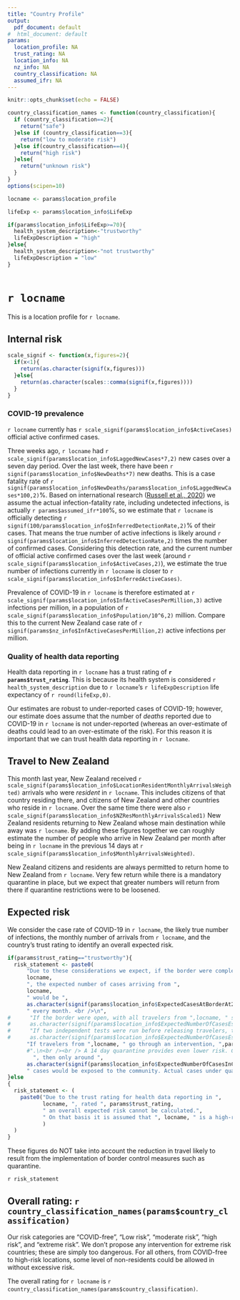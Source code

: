 ```yaml
---
title: "Country Profile"
output:
  pdf_document: default
#  html_document: default
params:
  location_profile: NA
  trust_rating: NA
  location_info: NA
  nz_info: NA
  country_classification: NA
  assumed_ifr: NA
---
```



```r
knitr::opts_chunk$set(echo = FALSE)

country_classification_names <- function(country_classification){
  if (country_classification==2){
    return("safe")
  }else if (country_classification==3){
    return("low to moderate risk")
  }else if(country_classification==4){
    return("high risk")
  }else{
    return("unknown risk")
  }
}
options(scipen=10)
```

```r


locname <- params$location_profile

lifeExp <- params$location_info$LifeExp

if(params$location_info$LifeExp>=70){
  health_system_description<-"trustworthy"
  lifeExpDescription = "high"
}else{
  health_system_description<-"not trustworthy"
  lifeExpDescription = "low"
}



```

# `r locname`

This is a location profile for `r locname`.

## Internal risk

```r
scale_signif <- function(x,figures=2){
  if(x<1){
    return(as.character(signif(x,figures)))
  }else{
    return(as.character(scales::comma(signif(x,figures))))
  }
}
```


### COVID-19 prevalence



`r locname` currently has `r scale_signif(params$location_info$ActiveCases)` official active confirmed cases. 

Three weeks ago, `r locname` had `r scale_signif(params$location_info$LaggedNewCases*7,2)` new cases over a seven day period. Over the last week, there have been `r signif(params$location_info$NewDeaths*7)` new deaths. This is a case fatality rate of `r signif(params$location_info$NewDeaths/params$location_info$LaggedNewCases*100,2)`%. Based on international research ([Russell et al., 2020](https://www.eurosurveillance.org/docserver/fulltext/eurosurveillance/25/12/eurosurv-25-12-3.pdf?expires=1595971685&id=id&accname=guest&checksum=D0BDDC4636765D23E28F7C144F813284)) we assume the actual infection-fatality rate, including undetected infections, is actually `r params$assumed_ifr*100`%, so we estimate that `r locname` is officially detecting `r signif(100/params$location_info$InferredDetectionRate,2)`% of their cases. That means the true number of active infections is likely around `r signif(params$location_info$InferredDetectionRate,2)` times the number of confirmed cases. Considering this detection rate, and the current number of official active confirmed cases over the last week (around `r scale_signif(params$location_info$ActiveCases,2)`), we estimate the true number of infections currently in `r locname` is closer to `r scale_signif(params$location_info$InferredActiveCases)`.

Prevalence of COVID-19 in `r locname` is therefore estimated at `r scale_signif(params$location_info$InfActiveCasesPerMillion,3)` active infections per million, in a population of `r scale_signif(params$location_info$Population/10^6,2)` million. Compare this to the current New Zealand case rate of `r signif(params$nz_info$InfActiveCasesPerMillion,2) ` active infections per million. 
<!--This is the "inferred" infection rate. It accounts for the likely number of undetected cases by starting with the detected case rate, and adjusting upward depending on the number of fatalities in the relevant country.-->

### Quality of health data reporting

Health data reporting in `r locname` has a trust rating of **`r params$trust_rating`**. This is because its health system is considered `r health_system_description ` due to `r locname`'s `r lifeExpDescription` life expectancy of `r round(lifeExp,0)`.

Our estimates are robust to under-reported cases of COVID-19; however, our estimate does assume that the number of _deaths_ reported due to COVID-19 in `r locname` is not under-reported (whereas an over-estimate of deaths could lead to an over-estimate of the risk). For this reason it is important that we can trust health data reporting in `r locname`.

## Travel to New Zealand

This month last year, New Zealand received `r scale_signif(params$location_info$LocationResidentMonthlyArrivalsWeighted) ` arrivals who were _resident_ in `r locname`. This includes citizens of that country residing there, and citizens of New Zealand and other countries who reside in `r locname`. Over the same time there were also `r scale_signif(params$location_info$NZResMonthlyArrivalsScaled1) ` New Zealand residents returning to New Zealand whose main destination while away was `r locname`. By adding these figures together we can roughly estimate the number of people who arrive in New Zealand per month after being in `r locname` in the previous 14 days at `r scale_signif(params$location_info$MonthlyArrivalsWeighted) `.

New Zealand citizens and residents are always permitted to return home to New Zealand from `r locname`. Very few return while there is a mandatory quarantine in place, but we expect that greater numbers will return from there if quarantine restrictions were to be loosened.

## Expected risk


We consider the case rate of COVID-19 in `r locname`, 
the likely true number of infections, the monthly number of arrivals from 
`r locname`, and the country's trust rating to identify an overall expected risk.

```r

if(params$trust_rating=="trustworthy"){
  risk_statement <- paste0(
      "Due to these considerations we expect, if the border were completely open to ",
      locname,
      ", the expected number of cases arriving from ",
      locname,
      " would be ",
      as.character(signif(params$location_info$ExpectedCasesAtBorderAt2019Levels,2)),
      " every month. <br />\n",
#      "If the border were open, with all travelers from ",locname, " screened before entry, the expected case numbers exposed to the community would be reduced to ",
#      as.character(signif(params$location_info$ExpectedNumberOfCasesEscapingOneScreen,2)),". ",
#      "If two independent tests were run before releasing travelers, this could be reduced to ",
#      as.character(signif(params$location_info$ExpectedNumberOfCasesEscapingTwoScreens,2)),
      "If travelers from ",locname, " go through an intervention, ",params$location_info$InterventionLabel,
      #".\n<br /><br /> A 14 day quarantine provides even lower risk. Considering New Zealand's quarantine system as it has existed over the last few months, a quarantine system could ensure that only around ",
        ", then only around ",
      as.character(signif(params$location_info$ExpectedNumberOfCasesInCommunity,2)),
      " cases would be exposed to the community. Actual cases under quarantine would be lower still due to the suppression of travel in response to a quarantine system.")
}else
{
  risk_statement <- (
    paste0("Due to the trust rating for health data reporting in ",
           locname, ", rated ", params$trust_rating,
           " an overall expected risk cannot be calculated.",
           " On that basis it is assumed that ", locname, " is a high-risk location."
           )
  )
}

```

These figures do NOT take into account the reduction in travel likely to result from the implementation of border control measures such as quarantine.

`r risk_statement`


## Overall rating: `r country_classification_names(params$country_classification)`

Our risk categories are "COVID-free", "Low risk", "moderate risk", "high risk", and "extreme risk". We don't propose any intervention for extreme risk countries; these are simply too dangerous. For all others, from COVID-free to high-risk locations, some level of non-residents could be allowed in without excessive risk.

The overall rating for `r locname` is `r country_classification_names(params$country_classification)`.






